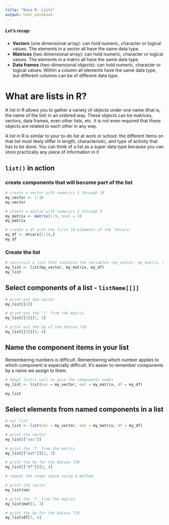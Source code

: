 ```yaml
---
title: "Base R: Lists"
output: html_notebook
---
```


##### Let's recap:

* **Vectors** (one dimensional array): can hold numeric, character or logical values. The elements in a vector all have the same data type.
* **Matrices** (two dimensional array): can hold numeric, character or logical values. The elements in a matrix all have the same data type.
* **Data frames** (two-dimensional objects): can hold numeric, character or logical values. Within a column all elements have the same data type, but different columns can be of different data type.

# What are lists in R?
A list in R allows you to gather a variety of objects under one name (that is, the name of the list) in an ordered way. These objects can be matrices, vectors, data frames, even other lists, etc. It is not even required that these objects are related to each other in any way.

A list in R is similar to your to-do list at work or school: the different items on that list most likely differ in length, characteristic, and type of activity that has to be done. You can think of a list as a super data type because you can store practically any piece of information in it

## `list()` in action
### create components that will become part of the list
```r
# create a vector with numerics 1 through 10
my_vector <- 1:10
my_vector

# create a matrix with numerics 1 through 9
my_matrix <- matrix(1:9, ncol = 3)
my_matrix

# create a df with the first 10 elements of the 'mtcars'
my_df <- mtcars[1:10,]
my_df
```

### Create the list
```r
# construct a list that contains the variables (my_vector, my_matrix, my_df)
my_list <- list(my_vector, my_matrix, my_df)
my_list
```

## Select components of a list - `listName[[]]`
```r
# print out the vector
my_list[[1]]

# print out the '7' from the matrix
my_list[[2]][1, 3]

# print out the hp of the Datsun 710
my_list[[3]][3, 4]
```



## Name the component items in your list
Remembering numbers is difficult. Remembering which number applies to which component is especially difficult. It's easier to remember components by a name we assign to them.

```r
# Adapt list() call to give the components names
my_list <- list(vec = my_vector, mat = my_matrix, df = my_df)

my_list
```

## Select elements from named components in a list
```r
# our list
my_list <- list(vec = my_vector, mat = my_matrix, df = my_df)

# print the vector
my_list[["vec"]]

# print the '7' from the matrix
my_list[["mat"]][1, 3]

# print the hp for the Datsun 710
my_list[["df"]][3, 4]
```

```r
# repeat the steps above using $ method

# print the vector
my_list$vec

# print the '7' from the matrix
my_list$mat[1, 3]

# print the hp for the Datsun 710
my_list$df[3, 4]
```
